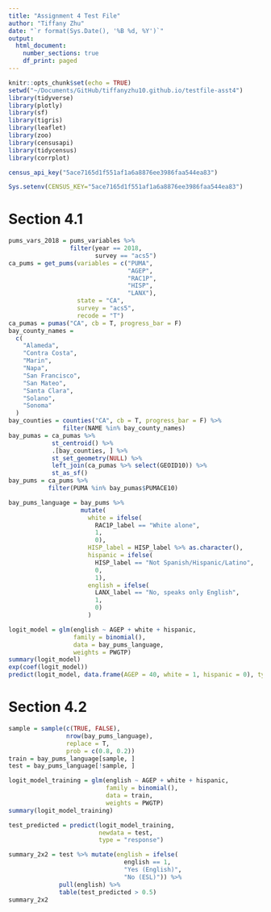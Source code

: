 ```yaml
---
title: "Assignment 4 Test File"
author: "Tiffany Zhu"
date: "`r format(Sys.Date(), '%B %d, %Y')`"
output:
  html_document:
    number_sections: true
    df_print: paged
---
```


```r
knitr::opts_chunk$set(echo = TRUE)
setwd("~/Documents/GitHub/tiffanyzhu10.github.io/testfile-asst4")
library(tidyverse)
library(plotly)
library(sf)
library(tigris)
library(leaflet)
library(zoo)
library(censusapi)
library(tidycensus)
library(corrplot)

census_api_key("5ace7165d1f551af1a6a8876ee3986faa544ea83")

Sys.setenv(CENSUS_KEY="5ace7165d1f551af1a6a8876ee3986faa544ea83")
```

# Section 4.1

``` r

pums_vars_2018 = pums_variables %>%
                 filter(year == 2018,
                        survey == "acs5")
ca_pums = get_pums(variables = c("PUMA",
                                 "AGEP",
                                 "RAC1P",
                                 "HISP",
                                 "LANX"),
                   state = "CA",
                   survey = "acs5",
                   recode = "T")
ca_pumas = pumas("CA", cb = T, progress_bar = F)
bay_county_names =
  c(
    "Alameda",
    "Contra Costa",
    "Marin",
    "Napa",
    "San Francisco",
    "San Mateo",
    "Santa Clara",
    "Solano",
    "Sonoma"
  )
bay_counties = counties("CA", cb = T, progress_bar = F) %>%
               filter(NAME %in% bay_county_names)
bay_pumas = ca_pumas %>%
            st_centroid() %>%
            .[bay_counties, ] %>%
            st_set_geometry(NULL) %>%
            left_join(ca_pumas %>% select(GEOID10)) %>%
            st_as_sf()
bay_pums = ca_pums %>%
           filter(PUMA %in% bay_pumas$PUMACE10)
```

``` r

bay_pums_language = bay_pums %>%
                    mutate(
                      white = ifelse(
                        RAC1P_label == "White alone",
                        1,
                        0),
                      HISP_label = HISP_label %>% as.character(),
                      hispanic = ifelse(
                        HISP_label == "Not Spanish/Hispanic/Latino",
                        0,
                        1),
                      english = ifelse(
                        LANX_label == "No, speaks only English",
                        1,
                        0)
                      )

logit_model = glm(english ~ AGEP + white + hispanic,
                  family = binomial(),
                  data = bay_pums_language,
                  weights = PWGTP)
summary(logit_model)
exp(coef(logit_model))
predict(logit_model, data.frame(AGEP = 40, white = 1, hispanic = 0), type = "response")
```

# Section 4.2

``` r

sample = sample(c(TRUE, FALSE),
                nrow(bay_pums_language),
                replace = T,
                prob = c(0.8, 0.2))
train = bay_pums_language[sample, ]
test = bay_pums_language[!sample, ]

logit_model_training = glm(english ~ AGEP + white + hispanic,
                           family = binomial(),
                           data = train,
                           weights = PWGTP)
summary(logit_model_training)

```

``` r
test_predicted = predict(logit_model_training,
                         newdata = test,
                         type = "response")

summary_2x2 = test %>% mutate(english = ifelse(
                                english == 1,
                                "Yes (English)",
                                "No (ESL)")) %>%
              pull(english) %>%
              table(test_predicted > 0.5)
summary_2x2
```




